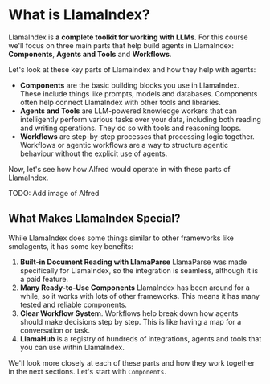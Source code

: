 # What is LlamaIndex?

LlamaIndex is **a complete toolkit for working with LLMs**. For this course we'll focus on three main parts that help build agents in LlamaIndex: **Components**, **Agents and Tools** and **Workflows**.

Let's look at these key parts of LlamaIndex and how they help with agents:

- **Components** are the basic building blocks you use in LlamaIndex. These include things like prompts, models and databases. Components often help connect LlamaIndex with other tools and libraries.
- **Agents and Tools** are LLM-powered knowledge workers that can intelligently perform various tasks over your data, including both reading and writing operations. They do so with tools and reasoning loops.
- **Workflows** are step-by-step processes that processing logic together. Workflows or agentic workflows are a way to structure agentic behaviour without the explicit use of agents.

Now, let's see how how Alfred would operate in with these parts of LlamaIndex.

TODO: Add image of Alfred

## What Makes LlamaIndex Special?

While LlamaIndex does some things similar to other frameworks like smolagents, it has some key benefits:

1. **Built-in Document Reading with LlamaParse** LlamaParse was made specifically for LlamaIndex, so the integration is seamless, although it is a paid feature.
2. **Many Ready-to-Use Components** LlamaIndex has been around for a while, so it works with lots of other frameworks. This means it has many tested and reliable components.
3. **Clear Workflow System**. Workflows help break down how agents should make decisions step by step. This is like having a map for a conversation or task.
4. **LlamaHub** is a registry of hundreds of integrations, agents and tools that you can use within LlamaIndex.

We'll look more closely at each of these parts and how they work together in the next sections. Let's start with `Components`.